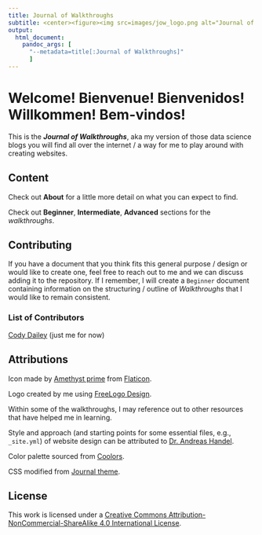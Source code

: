 ---
title: Journal of Walkthroughs
subtitle: <center><figure><img src=images/jow_logo.png alt="Journal of Walkthroughs"></figure></center>
output: 
  html_document:
    pandoc_args: [
      "--metadata=title[:Journal of Walkthroughs]"
      ]
---

# Welcome! Bienvenue! Bienvenidos! Willkommen! Bem-vindos! {.unlisted .unnumbered}


This is the ***Journal of Walkthroughs***, aka my version of those data science blogs you will find all over the internet / a way for me to play around with creating websites.


## Content

Check out **About** for a little more detail on what you can expect to find. 

Check out **Beginner**, **Intermediate**, **Advanced** sections for the *walkthroughs*. 




## Contributing

If you have a document that you think fits this general purpose / design or would like to create one, feel free to reach out to me and we can discuss adding it to the repository. If I remember, I will create a `Beginner` document containing information on the structuring / outline of *Walkthroughs* that I would like to remain consistent. 



### List of Contributors

[Cody Dailey](https://daileyco.github.io) (just me for now)





## Attributions

Icon made by [Amethyst prime](https://www.flaticon.com/authors/amethyst-prime) from [Flaticon](https://www.flaticon.com/). 

Logo created by me using [FreeLogo Design](https://www.freelogodesign.org/). 

Within some of the walkthroughs, I may reference out to other resources that have helped me in learning. 

Style and approach (and starting points for some essential files, e.g., `_site.yml`) of website design can be attributed to [Dr. Andreas Handel](https://www.andreashandel.com/).

Color palette sourced from [Coolors](https://coolors.co/582f0e-7f4f24-936639-a68a64-b6ad90-c2c5aa-a4ac86-656d4a-414833-333d29).

CSS modified from [Journal theme](https://bootswatch.com/3/journal/bootstrap.css).




## License

This work is licensed under a [Creative Commons Attribution-NonCommercial-ShareAlike 4.0 International License](https://creativecommons.org/licenses/by-nc-sa/4.0/).